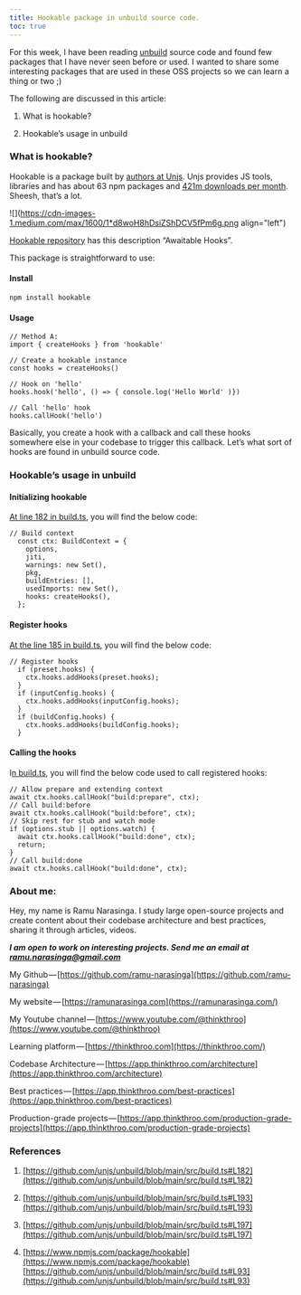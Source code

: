 ```yaml
---
title: Hookable package in unbuild source code.
toc: true
---
```


For this week, I have been reading [unbuild](https://github.com/unjs/unbuild) source code and found few packages that I have never seen before or used. I wanted to share some interesting packages that are used in these OSS projects so we can learn a thing or two ;)

The following are discussed in this article:

1. What is hookable?
    
2. Hookable’s usage in unbuild
    

### What is hookable?

Hookable is a package built by [authors at Unjs](https://github.com/unjs). Unjs provides JS tools, libraries and has about 63 npm packages and [421m downloads per month](https://unjs.io/packages?q=&order=1&orderBy=title). Sheesh, that’s a lot.

![](https://cdn-images-1.medium.com/max/1600/1*d8woH8hDsiZShDCV5fPm6g.png align="left")

[Hookable repository](https://github.com/unjs/hookable) has this description “Awaitable Hooks”.

This package is straightforward to use:

#### Install

```plaintext
npm install hookable
```

#### Usage

```plaintext
// Method A:
import { createHooks } from 'hookable'

// Create a hookable instance
const hooks = createHooks()

// Hook on 'hello'
hooks.hook('hello', () => { console.log('Hello World' )})

// Call 'hello' hook
hooks.callHook('hello')
```

Basically, you create a hook with a callback and call these hooks somewhere else in your codebase to trigger this callback. Let’s what sort of hooks are found in unbuild source code.

### Hookable’s usage in unbuild

#### Initializing hookable

[At line 182 in build.ts](https://github.com/unjs/unbuild/blob/main/src/build.ts#L182), you will find the below code:

```plaintext
// Build context
  const ctx: BuildContext = {
    options,
    jiti,
    warnings: new Set(),
    pkg,
    buildEntries: [],
    usedImports: new Set(),
    hooks: createHooks(),
  };
```

#### Register hooks

[At the line 185 in build.ts](https://github.com/unjs/unbuild/blob/main/src/build.ts#L185), you will find the below code:

```plaintext
// Register hooks
  if (preset.hooks) {
    ctx.hooks.addHooks(preset.hooks);
  }
  if (inputConfig.hooks) {
    ctx.hooks.addHooks(inputConfig.hooks);
  }
  if (buildConfig.hooks) {
    ctx.hooks.addHooks(buildConfig.hooks);
  }
```

#### Calling the hooks

I[n build.ts](https://github.com/unjs/unbuild/blob/main/src/build.ts#L197), you will find the below code used to call registered hooks:

```plaintext
// Allow prepare and extending context
await ctx.hooks.callHook("build:prepare", ctx);
// Call build:before
await ctx.hooks.callHook("build:before", ctx);
// Skip rest for stub and watch mode
if (options.stub || options.watch) {
  await ctx.hooks.callHook("build:done", ctx);
  return;
}
// Call build:done
await ctx.hooks.callHook("build:done", ctx);
```

### About me:

Hey, my name is Ramu Narasinga. I study large open-source projects and create content about their codebase architecture and best practices, sharing it through articles, videos.

***I am open to work on interesting projects. Send me an email at ramu.narasinga@gmail.com***

My Github — [https://github.com/ramu-narasinga](https://github.com/ramu-narasinga)

My website — [https://ramunarasinga.com](https://ramunarasinga.com/)

My Youtube channel — [https://www.youtube.com/@thinkthroo](https://www.youtube.com/@thinkthroo)

Learning platform — [https://thinkthroo.com](https://thinkthroo.com/)

Codebase Architecture — [https://app.thinkthroo.com/architecture](https://app.thinkthroo.com/architecture)

Best practices — [https://app.thinkthroo.com/best-practices](https://app.thinkthroo.com/best-practices)

Production-grade projects — [https://app.thinkthroo.com/production-grade-projects](https://app.thinkthroo.com/production-grade-projects)

### References

1. [https://github.com/unjs/unbuild/blob/main/src/build.ts#L182](https://github.com/unjs/unbuild/blob/main/src/build.ts#L182)
    
2. [https://github.com/unjs/unbuild/blob/main/src/build.ts#L193](https://github.com/unjs/unbuild/blob/main/src/build.ts#L193)
    
3. [https://github.com/unjs/unbuild/blob/main/src/build.ts#L197](https://github.com/unjs/unbuild/blob/main/src/build.ts#L197)
    
4. [https://www.npmjs.com/package/hookable](https://www.npmjs.com/package/hookable)[https://github.com/unjs/unbuild/blob/main/src/build.ts#L93](https://github.com/unjs/unbuild/blob/main/src/build.ts#L93)